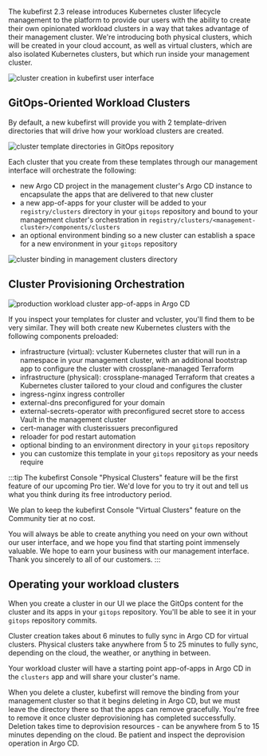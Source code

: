 The kubefirst 2.3 release introduces Kubernetes cluster lifecycle management to the platform to provide our users with the ability to create their own opinionated workload clusters in a way that takes advantage of their management cluster. We're introducing both physical clusters, which will be created in your cloud account, as well as virtual clusters, which are also isolated Kubernetes clusters, but which run inside your management cluster.

![cluster creation in kubefirst user interface](../img/kubefirst/getting-started/cluster-creation.gif)

## GitOps-Oriented Workload Clusters

By default, a new kubefirst will provide you with 2 template-driven directories that will drive how your workload clusters are created.

![cluster template directories in GitOps repository](../img/kubefirst/getting-started/cluster-template.png)

Each cluster that you create from these templates through our management interface will orchestrate the following:

- new Argo CD project in the management cluster's Argo CD instance to encapsulate the apps that are delivered to that new cluster
- a new app-of-apps for your cluster will be added to your `registry/clusters` directory in your `gitops` repository and bound to your management cluster's orchestration in `registry/clusters/<management-cluster>/components/clusters`
- an optional environment binding so a new cluster can establish a space for a new environment in your `gitops` repository

![cluster binding in management clusters directory](../img/kubefirst/getting-started/cluster-binding.png)

## Cluster Provisioning Orchestration

![production workload cluster app-of-apps in Argo CD](../img/kubefirst/getting-started/cluster-argocd.png)

If you inspect your templates for cluster and vcluster, you'll find them to be very similar. They will both create new Kubernetes clusters with the following components preloaded:

- infrastructure (virtual): vcluster Kubernetes cluster that will run in a namespace in your management cluster, with an additional bootstrap app to configure the cluster with crossplane-managed Terraform
- infrastructure (physical): crossplane-managed Terraform that creates a Kubernetes cluster tailored to your cloud and configures the cluster
- ingress-nginx ingress controller
- external-dns preconfigured for your domain
- external-secrets-operator with preconfigured secret store to access Vault in the management cluster
- cert-manager with clusterissuers preconfigured
- reloader for pod restart automation
- optional binding to an environment directory in your `gitops` repository
- you can customize this template in your `gitops` repository as your needs require

:::tip
The kubefirst Console "Physical Clusters" feature will be the first feature of our upcoming Pro tier. We'd love for you to try it out and tell us what you think during its free introductory period.

We plan to keep the kubefirst Console "Virtual Clusters" feature on the Community tier at no cost.

You will always be able to create anything you need on your own without our user interface, and we hope you find that starting point immensely valuable. We hope to earn your business with our management interface. Thank you sincerely to all of our customers.
:::

## Operating your workload clusters

When you create a cluster in our UI we place the GitOps content for the cluster and its apps in your `gitops` repository. You'll be able to see it in your `gitops` repository commits.

Cluster creation takes about 6 minutes to fully sync in Argo CD for virtual clusters. Physical clusters take anywhere from 5 to 25 minutes to fully sync, depending on the cloud, the weather, or anything in between.

Your workload cluster will have a starting point app-of-apps in Argo CD in the `clusters` app and will share your cluster's name.

When you delete a cluster, kubefirst will remove the binding from your management cluster so that it begins deleting in Argo CD, but we must leave the directory there so that the apps can remove gracefully. You're free to remove it once cluster deprovisioning has completed successfully. Deletion takes time to deprovision resources - can be anywhere from 5 to 15 minutes depending on the cloud. Be patient and inspect the deprovision operation in Argo CD.
